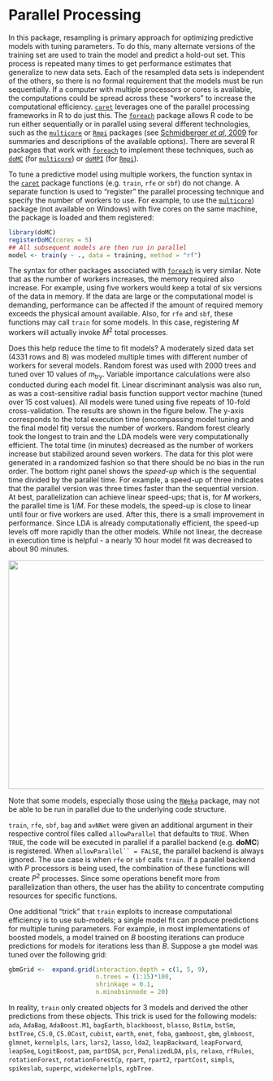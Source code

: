 # Parallel Processing

In this package, resampling is primary approach for optimizing predictive models with tuning parameters. To do this, many alternate versions of the training set are used to train the model and predict a hold-out set. This process is repeated many times to get performance estimates that generalize to new data sets. Each of the resampled data sets is independent of the others, so there is no formal requirement that the models must be run sequentially. If a computer with multiple processors or cores is available, the computations could be spread across these "workers" to increase the computational efficiency.  [`caret`](http://cran.r-project.org/web/packages/caret/index.html) leverages one of the parallel processing frameworks in R to do just this. The [`foreach`](http://cran.r-project.org/web/packages/foreach/index.html) package allows R code to be run either sequentially or in parallel using several different technologies, such as the [`multicore`](http://cran.r-project.org/web/packages/multicore/index.html) or [`Rmpi`](http://cran.r-project.org/web/packages/Rmpi/index.html) packages (see [Schmidberger *et al*, 2009](http://www.jstatsoft.org/v31/i01/paper) for summaries and descriptions of the available options). There are several R packages that work with [`foreach`](http://cran.r-project.org/web/packages/foreach/index.html) to implement these techniques, such as [`doMC`](http://cran.r-project.org/web/packages/doMC/index.html) (for [`multicore`](http://cran.r-project.org/web/packages/multicore/index.html)) or [`doMPI`](http://cran.r-project.org/web/packages/doMPI/index.html) (for [`Rmpi`](http://cran.r-project.org/web/packages/Rmpi/index.html)).

To tune a predictive model using multiple workers, the function syntax in the [`caret`](http://cran.r-project.org/web/packages/caret/index.html) package functions (e.g. `train`,  `rfe` or `sbf`) do not change. A separate function is used to "register" the parallel processing technique and specify the number of workers to use. For example, to use the [`multicore`](http://cran.r-project.org/web/packages/multicore/index.html)) package (not available on Windows) with five cores on the same machine, the package is loaded and them registered:

```r
library(doMC)
registerDoMC(cores = 5)
## All subsequent models are then run in parallel
model <- train(y ~ ., data = training, method = "rf")
```

The syntax for other packages associated with [`foreach`](http://cran.r-project.org/web/packages/foreach/index.html) is very similar. Note that as the number of workers increases, the memory required also increase. For example, using five workers would keep a total of six versions of the data in memory. If the data are large or the computational model is demanding, performance can be affected if the amount of required memory exceeds the physical amount available. Also, for `rfe` and  `sbf`, these functions may call  `train` for some models. In this case, registering *M* workers will actually invoke *M*^2^ total processes.

Does this help reduce the time to fit models? A moderately sized data set (4331 rows and 8) was modeled multiple times with different number of workers for several models. Random forest was used with 2000 trees and tuned over 10 values of *m*~try~. Variable importance calculations were also conducted during each model fit. Linear discriminant analysis was also run, as was a cost-sensitive radial basis function support vector machine (tuned over 15 cost values). All models were tuned using five repeats of 10-fold cross-validation. The results are shown in the figure below. The y-axis corresponds to the total execution time (encompassing model tuning and the final model fit) versus the number of workers. Random forest clearly took the longest to train and the LDA models were very computationally efficient. The total time (in minutes) decreased as the number of workers increase but stabilized around seven workers. The data for this plot were generated in a randomized fashion so that there should be no bias in the run order. The bottom right panel shows the *speed-up* which is the sequential time divided by the parallel time. For example, a speed-up of three indicates that the parallel version was three times faster than the sequential version. At best, parallelization can achieve linear speed-ups; that is, for *M* workers, the parallel time is 1/*M*. For these models, the speed-up is close to linear until four or five workers are used. After this, there is a small improvement in performance. Since LDA is already computationally efficient, the speed-up levels off more rapidly than the other models. While not linear, the decrease in execution time is helpful - a nearly 10 hour model fit was decreased to about 90 minutes.

![](parallel.png){width="600" height="450"}

Note that some models, especially those using the [`RWeka`](http://cran.r-project.org/web/packages/RWeka/index.html) package, may not be able to be run in parallel due to the underlying code structure.

`train`, `rfe`, `sbf`, `bag` and  `avNNet` were given an additional argument in their respective control files called  `allowParallel` that defaults to `TRUE`. When `TRUE`, the code will be executed in parallel if a parallel backend (e.g. **doMC**) is registered. When  `allowParallel`` = FALSE`, the parallel backend is always ignored. The use case is when `rfe` or `sbf` calls  `train`. If a parallel backend with *P* processors is being used, the combination of these functions will create *P*^2^ processes. Since some operations benefit more from parallelization than others, the user has the ability to concentrate computing resources for specific functions.

One additional "trick" that `train` exploits to increase computational efficiency is to use sub-models; a single model fit can produce predictions for multiple tuning parameters. For example, in most implementations of boosted models, a model trained on *B* boosting iterations can produce predictions for models for iterations less than *B*. Suppose a `gbm` model was tuned over the following grid:

``` r
gbmGrid <-  expand.grid(interaction.depth = c(1, 5, 9),
                        n.trees = (1:15)*100,
                        shrinkage = 0.1,
                        n.minobsinnode = 20)
```

In reality, `train` only created objects for 3 models and derived the other predictions from these objects. This trick is used for the following models: `ada`, `AdaBag`, `AdaBoost.M1`,
`bagEarth`, `blackboost`, `blasso`, `BstLm`, `bstSm`, `bstTree`, `C5.0`,
`C5.0Cost`, `cubist`, `earth`, `enet`, `foba`, `gamboost`, `gbm`,
`glmboost`, `glmnet`, `kernelpls`, `lars`, `lars2`, `lasso`, `lda2`,
`leapBackward`, `leapForward`, `leapSeq`, `LogitBoost`, `pam`,
`partDSA`, `pcr`, `PenalizedLDA`, `pls`, `relaxo`, `rfRules`,
`rotationForest`, `rotationForestCp`, `rpart`, `rpart2`, `rpartCost`,
`simpls`, `spikeslab`, `superpc`, `widekernelpls`, `xgbTree`.


